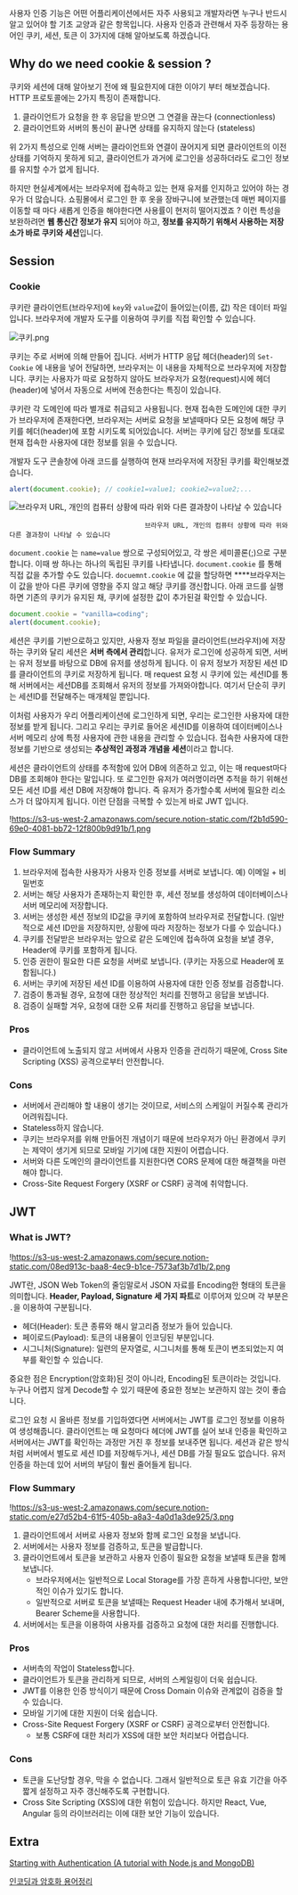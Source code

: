 사용자 인증 기능은 어떤 어플리케이션에서든 자주 사용되고 개발자라면 누구나 반드시 알고 있어야 할 기초 교양과 같은 항목입니다. 사용자 인증과 관련해서 자주 등장하는 용어인 쿠키, 세션, 토큰 이 3가지에 대해
알아보도록 하겠습니다.

## Why do we need cookie & session ?

쿠키와 세션에 대해 알아보기 전에 왜 필요한지에 대한 이야기 부터 해보겠습니다. HTTP 프로토콜에는 2가지 특징이 존재합니다.

1. 클라이언트가 요청을 한 후 응답을 받으면 그 연결을 끊는다 (connectionless)
2. 클라이언트와 서버의 통신이 끝나면 상태를 유지하지 않는다 (stateless)

위 2가지 특성으로 인해 서버는 클라이언트와 연결이 끊어지게 되면 클라이언트의 이전 상태를 기억하지 못하게 되고, 클라이언트가 과거에 로그인을 성공하더라도 로그인 정보를 유지할 수가 없게 됩니다.

하지만 현실세계에서는 브라우저에 접속하고 있는 현재 유저를 인지하고 있어야 하는 경우가 더 많습니다. 쇼핑몰에서 로그인 한 후 옷을 장바구니에 보관했는데 매번 페이지를 이동할 때 마다 새롭게 인증을 해야한다면 사용률이 현저히 떨어지겠죠 ? 이런 특성을 보완하려면 **웹 통신간 정보가 유지** 되어야 하고, **정보를 유지하기 위해서 사용하는 저장소가 바로 쿠키와 세션**입니다.

## Session

### Cookie

쿠키란 클라이언트(브라우저)에 `key`와 `value`값이 들어있는(이름, 값) 작은 데이터 파일입니다.  브라우저에 개발자 도구를 이용하여 쿠키를 직접 확인할 수 있습니다.

![쿠키.png](https://s3-us-west-2.amazonaws.com/secure.notion-static.com/08744d8c-2d17-4698-beac-e64d87f8112b/쿠키.png)

쿠키는 주로 서버에 의해 만들어 집니다. 서버가 HTTP 응답 헤더(header)의 `Set-Cookie` 에 내용을 넣어 전달하면, 브라우저는 이 내용을 자체적으로 브라우저에 저장합니다. 쿠키는 사용자가 따로 요청하지 않아도 브라우저가 요청(request)시에 헤더(header)에 넣어서 자동으로 서버에 전송한다는 특징이 있습니다.

쿠키란 각 도메인에 따라 별개로 취급되고 사용됩니다. 현재 접속한 도메인에 대한 쿠키가 브라우저에 존재한다면, 브라우저는 서버로 요청을 보낼때마다 모든 요청에 해당 쿠키를 헤더(header)에 포함 시키도록 되어있습니다. 서버는 쿠키에 담긴 정보를 토대로 현재 접속한 사용자에 대한 정보를 읽을 수 있습니다.

개발자 도구 콘솔창에 아래 코드를 실행하여 현재 브라우저에 저장된 쿠키를 확인해보겠습니다.

```jsx
alert(document.cookie); // cookie1=value1; cookie2=value2;...
```

![                                      브라우저 URL, 개인의 컴퓨터 상황에 따라 위와 다른 결과창이 나타날 수 있습니다](https://s3-us-west-2.amazonaws.com/secure.notion-static.com/a77f7c1f-b851-465b-a99d-c0bb5f709b85/스크린샷_2022-05-06_오후_1.39.19.png)

                                      브라우저 URL, 개인의 컴퓨터 상황에 따라 위와 다른 결과창이 나타날 수 있습니다

`document.cookie` 는 `name=value` 쌍으로 구성되어있고, 각 쌍은 세미콜론(;)으로 구분합니다. 이때 쌍 하나는 하나의 독립된 쿠키를 나타냅니다. `document.cookie` 를 통해 직접 값을 추가할 수도 있습니다. `docuemnt.cookie` 에 값을 할당하면 ****브라우저는 이 값을 받아 다른 쿠키에 영향을 주지 않고 해당 쿠키를 갱신합니다. 아래 코드를 실행하면 기존의 쿠키가 유지된 채, 쿠키에 설정한 값이 추가된걸 확인할 수 있습니다.

```jsx
document.cookie = "vanilla=coding";
alert(document.cookie);
```

세션은 쿠키를 기반으로하고 있지만, 사용자 정보 파일을 클라이언트(브라우저)에 저장하는 쿠키와 달리 세션은 **서버 측에서 관리**합니다. 유저가 로그인에 성공하게 되면, 서버는 유저 정보를 바탕으로 DB에 유저를 생성하게 됩니다. 이 유저 정보가 저장된 세션 ID를 클라이언트의 쿠키로 저장하게 됩니다. 매 request 요청 시 쿠키에 있는 세션ID를 통해 서버에서는 세션DB를 조회해서 유저의 정보를 가져와야합니다. 여기서 단순히 쿠키는 세션ID를 전달해주는 매개체일 뿐입니다.

이처럼 사용자가 우리 어플리케이션에 로그인하게 되면, 우리는 로그인한 사용자에 대한 정보를 받게 됩니다. 그리고 우리는 쿠키로 들어온 세션ID를 이용하여 데이터베이스나 서버 메모리 상에 특정 사용자에 관한 내용을 관리할 수 있습니다. 접속한 사용자에 대한 정보를 기반으로 생성되는 **추상적인 과정과 개념을 세션**이라고 합니다.

세션은 클라이언트의 상태를 추적함에 있어 DB에 의존하고 있고, 이는 매 request마다 DB를 조회해야 한다는 말입니다. 또 로그인한 유저가 여러명이라면 추적을 하기 위해선 모든 세션 ID를 세션 DB에 저장해야 합니다. 즉 유저가 증가할수록 서버에 필요한 리소스가 더 많아지게 됩니다. 이런 단점을 극복할 수 있는게 바로 JWT 입니다.

!https://s3-us-west-2.amazonaws.com/secure.notion-static.com/f2b1d590-69e0-4081-bb72-12f800b9d91b/1.png

### Flow Summary

1. 브라우저에 접속한 사용자가 사용자 인증 정보를 서버로 보냅니다. 예) 이메일 + 비밀번호
2. 서버는 해당 사용자가 존재하는지 확인한 후, 세션 정보를 생성하여 데이터베이스나 서버 메모리에 저장합니다.
3. 서버는 생성한 세션 정보의 ID값을 쿠키에 포함하여 브라우저로 전달합니다. (일반적으로 세션 ID만을 저장하지만, 상황에 따라 저장하는 정보가 다를 수 있습니다.)
4. 쿠키를 전달받은 브라우저는 앞으로 같은 도메인에 접속하여 요청을 보낼 경우, Header에 쿠키를 포함하게 됩니다.
5. 인증 권한이 필요한 다른 요청을 서버로 보냅니다. (쿠키는 자동으로 Header에 포함됩니다.)
6. 서버는 쿠키에 저장된 세션 ID를 이용하여 사용자에 대한 인증 정보를 검증합니다.
7. 검증이 통과될 경우, 요청에 대한 정상적인 처리를 진행하고 응답을 보냅니다.
8. 검증이 실패할 겨우, 요청에 대한 오류 처리를 진행하고 응답을 보냅니다.

### Pros

- 클라이언트에 노출되지 않고 서버에서 사용자 인증을 관리하기 때문에, Cross Site Scripting (XSS) 공격으로부터 안전합니다.

### Cons

- 서버에서 관리해야 할 내용이 생기는 것이므로, 서비스의 스케일이 커질수록 관리가 어려워집니다.
- Stateless하지 않습니다.
- 쿠키는 브라우저를 위해 만들어진 개념이기 때문에 브라우저가 아닌 환경에서 쿠키는 제약이 생기게 되므로 모바일 기기에 대한 지원이 어렵습니다.
- 서버와 다른 도메인의 클라이언트를 지원한다면 CORS 문제에 대한 해결책을 마련해야 합니다.
- Cross-Site Request Forgery (XSRF or CSRF) 공격에 취약합니다.

## JWT

### What is JWT?

!https://s3-us-west-2.amazonaws.com/secure.notion-static.com/08ed913c-baa8-4ec9-b1ce-7573af3b7d1b/2.png

JWT란, JSON Web Token의 줄임말로서 JSON 자료를 Encoding한 형태의 토큰을 의미합니다. **Header, Payload, Signature 세 가지 파트**로 이루어져 있으며 각 부분은 `.`을 이용하여 구분됩니다.

- 헤더(Header): 토큰 종류와 해시 알고리즘 정보가 들어 있습니다.
- 페이로드(Payload): 토큰의 내용물이 인코딩된 부분입니다.
- 시그니처(Signature): 일련의 문자열로, 시그니처를 통해 토큰이 변조되었는지 여부를 확인할 수 있습니다.

 
중요한 점은 Encryption(암호화)된 것이 아니라, Encoding된 토큰이라는 것입니다. 누구나 어렵지 않게 Decode할 수 있기 때문에 중요한 정보는 보관하지 않는 것이 좋습니다.

로그인 요청 시 올바른 정보를 기입하였다면 서버에서는 JWT를 로그인 정보를 이용하여 생성해줍니다. 클라이언트는 매 요청마다 헤더에 JWT를 실어 보내 인증을 확인하고 서버에서는 JWT를 확인하는 과정만 거친 후 정보를 보내주면 됩니다. 세션과 같은 방식처럼 서버에서 별도로 세션 ID를 저장해두거나, 세션 DB를 가질 필요도 없습니다. 유저인증을 하는데 있어 서버의 부담이 훨씬 줄어들게 됩니다. 

### Flow Summary

!https://s3-us-west-2.amazonaws.com/secure.notion-static.com/e27d52b4-61f5-405b-a8a3-4a0d1a3de925/3.png

1. 클라이언트에서 서버로 사용자 정보와 함께 로그인 요청을 보냅니다.
2. 서버에서는 사용자 정보를 검증하고, 토큰을 발급합니다.
3. 클라이언트에서 토큰을 보관하고 사용자 인증이 필요한 요청을 보낼때 토큰을 함께 보냅니다.
    - 브라우저에서는 일반적으로 Local Storage를 가장 흔하게 사용합니다만, 보안적인 이슈가 있기도 합니다.
    - 일반적으로 서버로 토큰을 보낼때는 Request Header 내에 추가해서 보내며, Bearer Scheme을 사용합니다.
4. 서버에서는 토큰을 이용하여 사용자를 검증하고 요청에 대한 처리를 진행합니다.

### Pros

- 서버측의 작업이 Stateless합니다.
- 클라이언트가 토큰을 관리하게 되므로, 서버의 스케일링이 더욱 쉽습니다.
- JWT를 이용한 인증 방식이기 때문에 Cross Domain 이슈와 관계없이 검증을 할 수 있습니다.
- 모바일 기기에 대한 지원이 더욱 쉽습니다.
- Cross-Site Request Forgery (XSRF or CSRF) 공격으로부터 안전합니다.
    - 보통 CSRF에 대한 처리가 XSS에 대한 보안 처리보다 어렵습니다.

### Cons

- 토큰을 도난당할 경우, 막을 수 없습니다. 그래서 일반적으로 토큰 유효 기간을 아주 짧게 설정하고 자주 갱신해주도록 구현합니다.
- Cross Site Scripting (XSS)에 대한 위험이 있습니다. 하지만 React, Vue, Angular 등의 라이브러리는 이에 대한 보안 기능이 있습니다.

## Extra

[Starting with Authentication (A tutorial with Node.js and MongoDB)](https://medium.com/createdd-notes/starting-with-authentication-a-tutorial-with-node-js-and-mongodb-25d524ca0359)

[인코딩과 암호화 용어정리](https://eine.tistory.com/entry/%EC%9D%B8%EC%BD%94%EB%94%A9%EA%B3%BC-%EC%95%94%ED%98%B8%ED%99%94-%EC%9A%A9%EC%96%B4%EC%A0%95%EB%A6%AC)